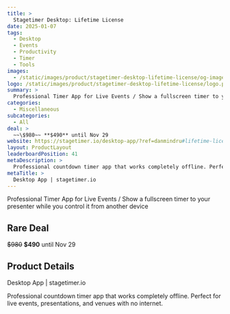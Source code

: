 ```yaml
---
title: >
  Stagetimer Desktop: Lifetime License
date: 2025-01-07
tags:
  - Desktop
  - Events
  - Productivity
  - Timer
  - Tools
images:
  - /static/images/product/stagetimer-desktop-lifetime-license/og-image.png
logo: /static/images/product/stagetimer-desktop-lifetime-license/logo.png
summary: >
  Professional Timer App for Live Events / Show a fullscreen timer to your presenter while you control it from another device
categories:
  - Miscellaneous
subcategories:
  - All
deal: >
  ~~\$980~~ **$490** until Nov 29
website: https://stagetimer.io/desktop-app/?ref=danmindru#lifetime-license
layout: ProductLayout
leaderboardPosition: 41
metaDescription: >
  Professional countdown timer app that works completely offline. Perfect for live events, presentations, and venues with no internet.
metaTitle: >
  Desktop App | stagetimer.io
---
```

Professional Timer App for Live Events / Show a fullscreen timer to your presenter while you control it from another device

## Rare Deal

~~\$980~~ **$490** until Nov 29

## Product Details

Desktop App | stagetimer.io

Professional countdown timer app that works completely offline. Perfect for live events, presentations, and venues with no internet.
